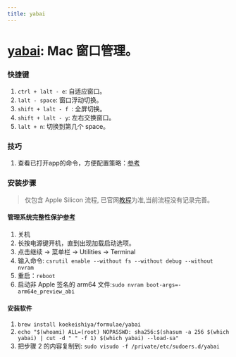 ```yaml
---
title: yabai
---
```


# [yabai](https://github.com/koekeishiya/yabai): Mac 窗口管理。<Badge github="https://github.com/koekeishiya/yabai" />

### 快捷键

1. `ctrl + lalt - e`: 自适应窗口。
2. `lalt - space`: 窗口浮动切换。
3. `shift + lalt - f `: 全屏切换。
4. `shift + lalt - y`: 左右交换窗口。
5. `lalt + n`: 切换到第几个 space。

### 技巧

1. 查看已打开app的命令，方便配置策略：[参考](https://github.com/koekeishiya/yabai/issues/588#issuecomment-647749630)

### 安装步骤

> 仅包含 Apple Silicon 流程, 已官网[教程](https://github.com/koekeishiya/yabai/wiki)为准,当前流程没有记录完善。

#### 管理系统完整性保护[参考](https://github.com/koekeishiya/yabai/wiki/Disabling-System-Integrity-Protection)

1. 关机
2. 长按电源键开机，直到出现加载启动选项。
3. 点击继续 -> 菜单栏 -> Utilities -> Terminal
4. 输入命令: `csrutil enable --without fs --without debug --without nvram`
5. 重启：`reboot`
6. 启动非 Apple 签名的 arm64 文件:`sudo nvram boot-args=-arm64e_preview_abi`

#### 安装软件

1. `brew install koekeishiya/formulae/yabai`
2. `echo "$(whoami) ALL=(root) NOPASSWD: sha256:$(shasum -a 256 $(which yabai) | cut -d " " -f 1) $(which yabai) --load-sa"`
3. 把步骤 2 的内容复制到: `sudo visudo -f /private/etc/sudoers.d/yabai`